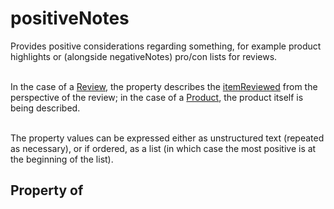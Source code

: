   

# positiveNotes

Provides positive considerations regarding something, for example product highlights or (alongside <Link href="/negativeNotes">negativeNotes</Link>) pro/con lists for reviews.<br/><br/>

In the case of a <a class="localLink" href="/Review">Review</a>, the property describes the <a class="localLink" href="/itemReviewed">itemReviewed</a> from the perspective of the review; in the case of a <a class="localLink" href="/Product">Product</a>, the product itself is being described.<br/><br/>

The property values can be expressed either as unstructured text (repeated as necessary), or if ordered, as a list (in which case the most positive is at the beginning of the list).

## Property of



